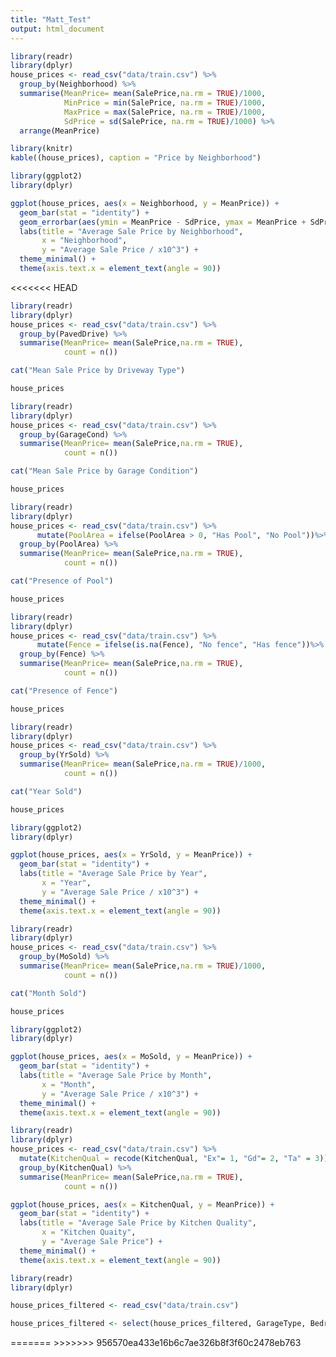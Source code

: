 ```yaml
---
title: "Matt_Test"
output: html_document
---
```

```r
library(readr)
library(dplyr)
house_prices <- read_csv("data/train.csv") %>%
  group_by(Neighborhood) %>%
  summarise(MeanPrice= mean(SalePrice,na.rm = TRUE)/1000,
            MinPrice = min(SalePrice, na.rm = TRUE)/1000,
            MaxPrice = max(SalePrice, na.rm = TRUE)/1000,
            SdPrice = sd(SalePrice, na.rm = TRUE)/1000) %>%
  arrange(MeanPrice)

library(knitr)
kable((house_prices), caption = "Price by Neighborhood")

library(ggplot2)
library(dplyr)

ggplot(house_prices, aes(x = Neighborhood, y = MeanPrice)) +
  geom_bar(stat = "identity") +
  geom_errorbar(aes(ymin = MeanPrice - SdPrice, ymax = MeanPrice + SdPrice), width = 0.2) +
  labs(title = "Average Sale Price by Neighborhood",
       x = "Neighborhood",
       y = "Average Sale Price / x10^3") +
  theme_minimal() +
  theme(axis.text.x = element_text(angle = 90))
```

<<<<<<< HEAD
```r
library(readr)
library(dplyr)
house_prices <- read_csv("data/train.csv") %>%
  group_by(PavedDrive) %>%
  summarise(MeanPrice= mean(SalePrice,na.rm = TRUE),
            count = n())

cat("Mean Sale Price by Driveway Type")

house_prices
```
```r
library(readr)
library(dplyr)
house_prices <- read_csv("data/train.csv") %>%
  group_by(GarageCond) %>%
  summarise(MeanPrice= mean(SalePrice,na.rm = TRUE),
            count = n())

cat("Mean Sale Price by Garage Condition")

house_prices
```
```r
library(readr)
library(dplyr)
house_prices <- read_csv("data/train.csv") %>%
      mutate(PoolArea = ifelse(PoolArea > 0, "Has Pool", "No Pool"))%>%
  group_by(PoolArea) %>%
  summarise(MeanPrice= mean(SalePrice,na.rm = TRUE),
            count = n())

cat("Presence of Pool")

house_prices
```
```r
library(readr)
library(dplyr)
house_prices <- read_csv("data/train.csv") %>%
      mutate(Fence = ifelse(is.na(Fence), "No fence", "Has fence"))%>%
  group_by(Fence) %>%
  summarise(MeanPrice= mean(SalePrice,na.rm = TRUE),
            count = n())

cat("Presence of Fence")

house_prices
```
```r
library(readr)
library(dplyr)
house_prices <- read_csv("data/train.csv") %>%
  group_by(YrSold) %>%
  summarise(MeanPrice= mean(SalePrice,na.rm = TRUE)/1000,
            count = n())

cat("Year Sold")

house_prices

library(ggplot2)
library(dplyr)

ggplot(house_prices, aes(x = YrSold, y = MeanPrice)) +
  geom_bar(stat = "identity") +
  labs(title = "Average Sale Price by Year",
       x = "Year",
       y = "Average Sale Price / x10^3") +
  theme_minimal() +
  theme(axis.text.x = element_text(angle = 90))
```
```r
library(readr)
library(dplyr)
house_prices <- read_csv("data/train.csv") %>%
  group_by(MoSold) %>%
  summarise(MeanPrice= mean(SalePrice,na.rm = TRUE)/1000,
            count = n())

cat("Month Sold")

house_prices

library(ggplot2)
library(dplyr)

ggplot(house_prices, aes(x = MoSold, y = MeanPrice)) +
  geom_bar(stat = "identity") +
  labs(title = "Average Sale Price by Month",
       x = "Month",
       y = "Average Sale Price / x10^3") +
  theme_minimal() +
  theme(axis.text.x = element_text(angle = 90))
```

```r
library(readr)
library(dplyr)
house_prices <- read_csv("data/train.csv") %>%
  mutate(KitchenQual = recode(KitchenQual, "Ex"= 1, "Gd"= 2, "Ta" = 3)) %>%
  group_by(KitchenQual) %>%
  summarise(MeanPrice= mean(SalePrice,na.rm = TRUE),
            count = n())

ggplot(house_prices, aes(x = KitchenQual, y = MeanPrice)) +
  geom_bar(stat = "identity") +
  labs(title = "Average Sale Price by Kitchen Quality",
       x = "Kitchen Quaity",
       y = "Average Sale Price") +
  theme_minimal() +
  theme(axis.text.x = element_text(angle = 90))
```

```r
library(readr)
library(dplyr)

house_prices_filtered <- read_csv("data/train.csv") 

house_prices_filtered <- select(house_prices_filtered, GarageType, BedroomAbvGr, HalfBath, FullBath, BsmtHalfBath, BsmtFullBath, BldgType, LotArea, Neighborhood, KitchenQual, PavedDrive, PoolArea, HeatingQC, TotalBsmtSF, Electrical, OverallQual, ExterQual, YearBuilt, Id, SalePrice)
```

=======
>>>>>>> 956570ea433e16b6c7ae326b8f3f60c2478eb763
